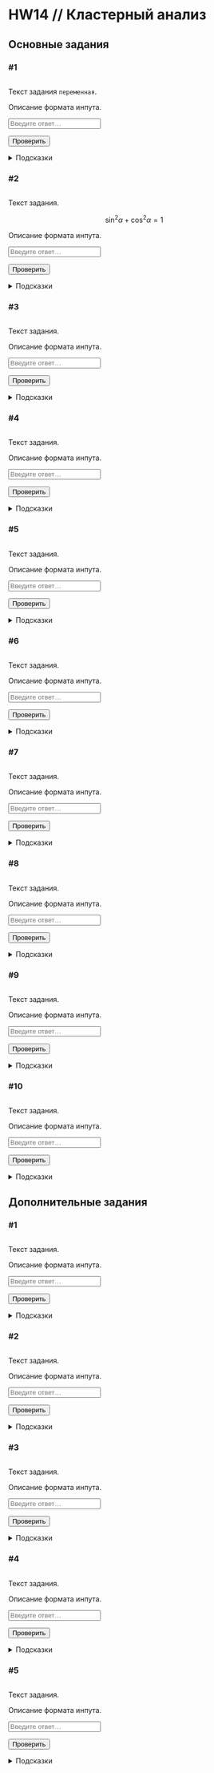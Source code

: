 # HW14 // Кластерный анализ {#hw14 .unnumbered}

```{=html}
<!--
REPLACE ALL hw14 TO hw<n> WITH MATCH CASE
-->
```
## Основные задания {#hw14_main}

### #1

<img id="hw14-1-level" class="level"/>

::: {#hw14-1-task .task}
Текст задания `переменная`.
:::

::: {#hw14-1-autocheck .autocheck}
::: {#hw14-1-ir .input-requirements}
Описание формата инпута.
:::

<input class="autocheck-input" type="text" id="hw14-1" placeholder="Введите ответ…">

<input class="autocheck-button" type="button" value="Проверить" onclick="check('hw14-1')">

::: {#hw14-1-fb .autocheck-feedback}
:::
:::

::: hints-wrapper
<details class="hints" id="hw14-1-hints">

<summary>Подсказки</summary>

<details class="hint">

<summary>Как делать задание?</summary>

</details>

<details class="hint">

<summary>Что надо сделать?</summary>

</details>

<details class="hint">

<summary>Ответ неверный</summary>

</details>

</details>
:::

### #2

<img id="hw14-2-level" class="level"/>

::: {#hw14-2-task .task}
Текст задания.

$$\sin^2{\alpha} + \cos^2{\alpha} = 1$$
:::

::: {#hw14-2-autocheck .autocheck}
::: {#hw14-2-ir .input-requirements}
Описание формата инпута.
:::

<input class="autocheck-input" type="text" id="hw14-2" placeholder="Введите ответ…">

<input class="autocheck-button" type="button" value="Проверить" onclick="check('hw14-2')">

::: {#hw14-2-fb .autocheck-feedback}
:::
:::

::: hints-wrapper
<details class="hints" id="hw14-2-hints">

<summary>Подсказки</summary>

<details class="hint">

<summary>Как делать задание?</summary>

</details>

<details class="hint">

<summary>Что надо сделать?</summary>

</details>

<details class="hint">

<summary>Ответ неверный</summary>

</details>

</details>
:::

### #3

<img id="hw14-3-level" class="level"/>

::: {#hw14-3-task .task}
Текст задания.
:::

::: {#hw14-3-autocheck .autocheck}
::: {#hw14-3-ir .input-requirements}
Описание формата инпута.
:::

<input class="autocheck-input" type="text" id="hw14-3" placeholder="Введите ответ…">

<input class="autocheck-button" type="button" value="Проверить" onclick="check('hw14-3')">

::: {#hw14-3-fb .autocheck-feedback}
:::
:::

::: hints-wrapper
<details class="hints" id="hw14-3-hints">

<summary>Подсказки</summary>

<details class="hint">

<summary>Как делать задание?</summary>

</details>

<details class="hint">

<summary>Что надо сделать?</summary>

</details>

<details class="hint">

<summary>Ответ неверный</summary>

</details>

</details>
:::

### #4

<img id="hw14-4-level" class="level"/>

::: {#hw14-4-task .task}
Текст задания.
:::

::: {#hw14-4-autocheck .autocheck}
::: {#hw14-4-ir .input-requirements}
Описание формата инпута.
:::

<input class="autocheck-input" type="text" id="hw14-4" placeholder="Введите ответ…">

<input class="autocheck-button" type="button" value="Проверить" onclick="check('hw14-4')">

::: {#hw14-4-fb .autocheck-feedback}
:::
:::

::: hints-wrapper
<details class="hints" id="hw14-4-hints">

<summary>Подсказки</summary>

<details class="hint">

<summary>Как делать задание?</summary>

</details>

<details class="hint">

<summary>Что надо сделать?</summary>

</details>

<details class="hint">

<summary>Ответ неверный</summary>

</details>

</details>
:::

### #5

<img id="hw14-5-level" class="level"/>

::: {#hw14-5-task .task}
Текст задания.
:::

::: {#hw14-5-autocheck .autocheck}
::: {#hw14-5-ir .input-requirements}
Описание формата инпута.
:::

<input class="autocheck-input" type="text" id="hw14-5" placeholder="Введите ответ…">

<input class="autocheck-button" type="button" value="Проверить" onclick="check('hw14-5')">

::: {#hw14-5-fb .autocheck-feedback}
:::
:::

::: hints-wrapper
<details class="hints" id="hw14-5-hints">

<summary>Подсказки</summary>

<details class="hint">

<summary>Как делать задание?</summary>

</details>

<details class="hint">

<summary>Что надо сделать?</summary>

</details>

<details class="hint">

<summary>Ответ неверный</summary>

</details>

</details>
:::

### #6

<img id="hw14-6-level" class="level"/>

::: {#hw14-6-task .task}
Текст задания.
:::

::: {#hw14-6-autocheck .autocheck}
::: {#hw14-6-ir .input-requirements}
Описание формата инпута.
:::

<input class="autocheck-input" type="text" id="hw14-6" placeholder="Введите ответ…">

<input class="autocheck-button" type="button" value="Проверить" onclick="check('hw14-6')">

::: {#hw14-6-fb .autocheck-feedback}
:::
:::

::: hints-wrapper
<details class="hints" id="hw14-6-hints">

<summary>Подсказки</summary>

<details class="hint">

<summary>Как делать задание?</summary>

</details>

<details class="hint">

<summary>Что надо сделать?</summary>

</details>

<details class="hint">

<summary>Ответ неверный</summary>

</details>

</details>
:::

### #7

<img id="hw14-7-level" class="level"/>

::: {#hw14-7-task .task}
Текст задания.
:::

::: {#hw14-7-autocheck .autocheck}
::: {#hw14-7-ir .input-requirements}
Описание формата инпута.
:::

<input class="autocheck-input" type="text" id="hw14-7" placeholder="Введите ответ…">

<input class="autocheck-button" type="button" value="Проверить" onclick="check('hw14-7')">

::: {#hw14-7-fb .autocheck-feedback}
:::
:::

::: hints-wrapper
<details class="hints" id="hw14-7-hints">

<summary>Подсказки</summary>

<details class="hint">

<summary>Как делать задание?</summary>

</details>

<details class="hint">

<summary>Что надо сделать?</summary>

</details>

<details class="hint">

<summary>Ответ неверный</summary>

</details>

</details>
:::

### #8

<img id="hw14-8-level" class="level"/>

::: {#hw14-8-task .task}
Текст задания.
:::

::: {#hw14-8-autocheck .autocheck}
::: {#hw14-8-ir .input-requirements}
Описание формата инпута.
:::

<input class="autocheck-input" type="text" id="hw14-8" placeholder="Введите ответ…">

<input class="autocheck-button" type="button" value="Проверить" onclick="check('hw14-8')">

::: {#hw14-8-fb .autocheck-feedback}
:::
:::

::: hints-wrapper
<details class="hints" id="hw14-8-hints">

<summary>Подсказки</summary>

<details class="hint">

<summary>Как делать задание?</summary>

</details>

<details class="hint">

<summary>Что надо сделать?</summary>

</details>

<details class="hint">

<summary>Ответ неверный</summary>

</details>

</details>
:::

### #9

<img id="hw14-9-level" class="level"/>

::: {#hw14-9-task .task}
Текст задания.
:::

::: {#hw14-9-autocheck .autocheck}
::: {#hw14-9-ir .input-requirements}
Описание формата инпута.
:::

<input class="autocheck-input" type="text" id="hw14-9" placeholder="Введите ответ…">

<input class="autocheck-button" type="button" value="Проверить" onclick="check('hw14-9')">

::: {#hw14-9-fb .autocheck-feedback}
:::
:::

::: hints-wrapper
<details class="hints" id="hw14-9-hints">

<summary>Подсказки</summary>

<details class="hint">

<summary>Как делать задание?</summary>

</details>

<details class="hint">

<summary>Что надо сделать?</summary>

</details>

<details class="hint">

<summary>Ответ неверный</summary>

</details>

</details>
:::

### #10

<img id="hw14-10-level" class="level"/>

::: {#hw14-10-task .task}
Текст задания.
:::

::: {#hw14-10-autocheck .autocheck}
::: {#hw14-10-ir .input-requirements}
Описание формата инпута.
:::

<input class="autocheck-input" type="text" id="hw14-10" placeholder="Введите ответ…">

<input class="autocheck-button" type="button" value="Проверить" onclick="check('hw14-10')">

::: {#hw14-10-fb .autocheck-feedback}
:::
:::

::: hints-wrapper
<details class="hints" id="hw14-10-hints">

<summary>Подсказки</summary>

<details class="hint">

<summary>Как делать задание?</summary>

</details>

<details class="hint">

<summary>Что надо сделать?</summary>

</details>

<details class="hint">

<summary>Ответ неверный</summary>

</details>

</details>
:::

## Дополнительные задания {#hw14_add}

### #1

<img id="hw14-11-level" class="level"/>

::: {#hw14-11-task .task}
Текст задания.
:::

::: {#hw14-11-autocheck .autocheck}
::: {#hw14-11-ir .input-requirements}
Описание формата инпута.
:::

<input class="autocheck-input" type="text" id="hw14-11" placeholder="Введите ответ…">

<input class="autocheck-button" type="button" value="Проверить" onclick="check('hw14-11')">

::: {#hw14-11-fb .autocheck-feedback}
:::
:::

::: hints-wrapper
<details class="hints" id="hw14-11-hints">

<summary>Подсказки</summary>

<details class="hint">

<summary>Как делать задание?</summary>

</details>

<details class="hint">

<summary>Что надо сделать?</summary>

</details>

<details class="hint">

<summary>Ответ неверный</summary>

</details>

</details>
:::

### #2

<img id="hw14-12-level" class="level"/>

::: {#hw14-12-task .task}
Текст задания.
:::

::: {#hw14-12-autocheck .autocheck}
::: {#hw14-12-ir .input-requirements}
Описание формата инпута.
:::

<input class="autocheck-input" type="text" id="hw14-12" placeholder="Введите ответ…">

<input class="autocheck-button" type="button" value="Проверить" onclick="check('hw14-12')">

::: {#hw14-12-fb .autocheck-feedback}
:::
:::

::: hints-wrapper
<details class="hints" id="hw14-12-hints">

<summary>Подсказки</summary>

<details class="hint">

<summary>Как делать задание?</summary>

</details>

<details class="hint">

<summary>Что надо сделать?</summary>

</details>

<details class="hint">

<summary>Ответ неверный</summary>

</details>

</details>
:::

### #3

<img id="hw14-13-level" class="level"/>

::: {#hw14-13-task .task}
Текст задания.
:::

::: {#hw14-13-autocheck .autocheck}
::: {#hw14-13-ir .input-requirements}
Описание формата инпута.
:::

<input class="autocheck-input" type="text" id="hw14-13" placeholder="Введите ответ…">

<input class="autocheck-button" type="button" value="Проверить" onclick="check('hw14-13')">

::: {#hw14-13-fb .autocheck-feedback}
:::
:::

::: hints-wrapper
<details class="hints" id="hw14-13-hints">

<summary>Подсказки</summary>

<details class="hint">

<summary>Как делать задание?</summary>

</details>

<details class="hint">

<summary>Что надо сделать?</summary>

</details>

<details class="hint">

<summary>Ответ неверный</summary>

</details>

</details>
:::

### #4

<img id="hw14-14-level" class="level"/>

::: {#hw14-14-task .task}
Текст задания.
:::

::: {#hw14-14-autocheck .autocheck}
::: {#hw14-14-ir .input-requirements}
Описание формата инпута.
:::

<input class="autocheck-input" type="text" id="hw14-14" placeholder="Введите ответ…">

<input class="autocheck-button" type="button" value="Проверить" onclick="check('hw14-14')">

::: {#hw14-14-fb .autocheck-feedback}
:::
:::

::: hints-wrapper
<details class="hints" id="hw14-14-hints">

<summary>Подсказки</summary>

<details class="hint">

<summary>Как делать задание?</summary>

</details>

<details class="hint">

<summary>Что надо сделать?</summary>

</details>

<details class="hint">

<summary>Ответ неверный</summary>

</details>

</details>
:::

### #5

<img id="hw14-15-level" class="level"/>

::: {#hw14-15-task .task}
Текст задания.
:::

::: {#hw14-15-autocheck .autocheck}
::: {#hw14-15-ir .input-requirements}
Описание формата инпута.
:::

<input class="autocheck-input" type="text" id="hw14-15" placeholder="Введите ответ…">

<input class="autocheck-button" type="button" value="Проверить" onclick="check('hw14-15')">

::: {#hw14-15-fb .autocheck-feedback}
:::
:::

::: hints-wrapper
<details class="hints" id="hw14-15-hints">

<summary>Подсказки</summary>

<details class="hint">

<summary>Как делать задание?</summary>

</details>

<details class="hint">

<summary>Что надо сделать?</summary>

</details>

<details class="hint">

<summary>Ответ неверный</summary>

</details>

</details>
:::

```{=html}
<!--- CHANGE hw14 TO hw<n> IN THE LINES BELOW--->
<script type="text/javascript" src="./js/hw14.json"></script>
<script type="text/javascript" src="./js/hw.js"></script>
```

